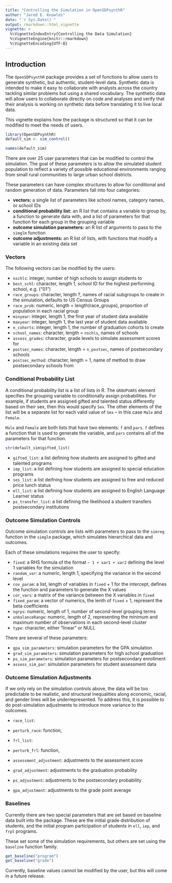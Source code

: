 ```yaml
---
title: "Controlling the Simulation in OpenSDPsynthR"
author: "Jared E. Knowles"
date: "`r Sys.Date()`"
output: rmarkdown::html_vignette
vignette: >
  %\VignetteIndexEntry{Controlling the Data Simulation}
  %\VignetteEngine{knitr::rmarkdown}
  %\VignetteEncoding{UTF-8}
---
```


## Introduction

The `OpenSDPsynthR` package provides a set of functions to allow users to 
generate synthetic, but authentic, student-level data. Synthetic data is 
intended to make it easy to collaborate with analysts across the country 
tackling similar problems but using a shared vocabulary. The synthetic data 
will allow users to collaborate directly on code and analyses and verify that 
their analysis is working on synthetic data before translating it to live 
local data. 

This vignette explains how the package is structured so that it can be modified 
to meet the needs of users. 

```r
library(OpenSDPsynthR)
default_sim <- sim_control()
```

```r
names(default_sim)
```

There are over 25 user parameters that can be modified to control the simulation. 
The goal of these parameters is to allow the simulated student population to 
reflect a variety of possible educational environments ranging from small 
rural communities to large urban school districts. 

These parameters can have complex structures to allow for conditional and random 
generation of data. Parameters fall into four categories:

- **vectors:** a single list of parameters like school names, category names, or 
school IDs
- **conditional probability list:** an R list that contains a variable to group by, 
a function to generate data with, and a list of parameters for that function for 
each group in the grouping variable
- **outcome simulation parameters:** an R list of arguments to pass to the `simglm` 
function
- **outcome adjustments:** an R list of lists, with functions that modify a variable 
in an existing data set

### Vectors

The following vectors can be modified by the users:

- `nschls`: integer, number of high schools to assign students to
- `best_schl`: character, length 1, school ID for the highest performing school,
e.g. ("01")
- `race_groups`: character, length ?, names of racial subgroups to create in the 
simulation, defaults to US Census Groups
- `race_prob`: numeric, length = length(race_groups), proportion of population 
in each racial group
- `minyear`: integer, length 1, the first year of student data available
- `maxyear`: integer, length 1, the last year of student data available
- `n_cohorts`: integer, length 1, the number of graduation cohorts to create
- `school_names`: character, length = `nschls`, names of schools
- `assess_grades`: character, grade levels to simulate assessment scores for
- `postsec_names`: character, length = `n_postsec`, names of postsecondary schools
- `postsec_method`: character, length = 1, name of method to draw postsecondary 
schools from 

### Conditional Probability List

A conditional probability list is a list of lists in R. The `GROUPVARS` element 
specifies the grouping variable to conditionally assign probabilities. For 
example, if students are assigned gifted and talented status differently based 
on their sex, then this would specify `Sex`. The other elements of the list 
will be a separate list for each valid value of `Sex` -- in this case `Male` 
and `Female`. 

`Male` and `Female` are both lists that have two elements: `f` and `pars`. `f`
defines a function that is used to generate the variable, and `pars` contains 
all of the parameters for that function. 

```r
str(default_sim$gifted_list)
```

- `gifted_list`: a list defining how students are assigned to gifted and talented 
programs
- `iep_list`: a list defining how students are assigned to special education 
programs
- `ses_list`: a list deifning how students are assigned to free and reduced 
price lunch status
- `ell_list`: a list defining how students are assigned to English Language 
Learner status
- `ps_transfer_list`: a list defining the likelihood a student transfers 
postsecondary institutions


### Outcome Simulation Controls

Outcome simulation controls are lists with parameters to pass to the `simreg` 
function in the `simglm` package, which simulates hierarchical data and 
outcomes. 

Each of these simulations requires the user to specify:

- `fixed`: a RHS formula of the format `~ 1 + var1 + var2` defining the level 
1 variables for the simulation
- `random_var`: a numeric, length 1, specifying the variance in the second level 
- `cov_param`: a list, length of variables in `fixed` + 1 for the intercept, 
defines the function and parameters to generate the X values 
- `cor_vars`: a matrix of the variance between the X variables in `fixed`
- `fixed_param`: a vector of numerics, the lenth of `fixed` + 1, represent the 
beta coefficients
- `ngrps`: numeric, length of 1, number of second-level grouping terms
- `unbalanceRange`: numeric, length of 2, representing the minimum and maximum 
number of observations in each second-level cluster
- `type`: character, either "linear" or NULL

There are several of these parameters:

- `gpa_sim_parameters`: simulation parameters for the GPA simulation
- `grad_sim_parameters`: simulation parameters for high school graduation
- `ps_sim_parameters`: simulation parameters for postsecondary enrollment
- `assess_sim_par`: simulation parameters for student assessment data

### Outcome Simulation Adjustments

If we only rely on the simulation controls above, the data will be too predictable 
to be realistic, and structural inequalities along economic, racial, and gender 
lines will be underrepresented. To address this, it is possible to do post-simulation 
adjustments to introduce more variance to the outcomes. 

- `race_list`: 
- `perturb_race`: function, 
- `frl_list`: 
- `perturb_frl`: function, 

- `assessment_adjustment`: adjustments to the assessment score
- `grad_adjustment`: adjustments to the graduation probability
- `ps_adjustment`: adjustments to the postsecondary probability
- `gpa_adjustment`: adjustments to the grade point average


### Baselines

Currently there are two special parameters that are set based on baseline data 
built into the package. These are the initial grade distribution of students, 
and the initial program participation of students in `ell`, `iep`, and `frpl` 
programs. 

These set some of the simulation requirements, but others are set using the 
`baseline` function family.

```r
get_baseline("program")
get_baseline("grade")
```

Currently, baseline values cannot be modified by the user, but this will come in 
a future release. 

